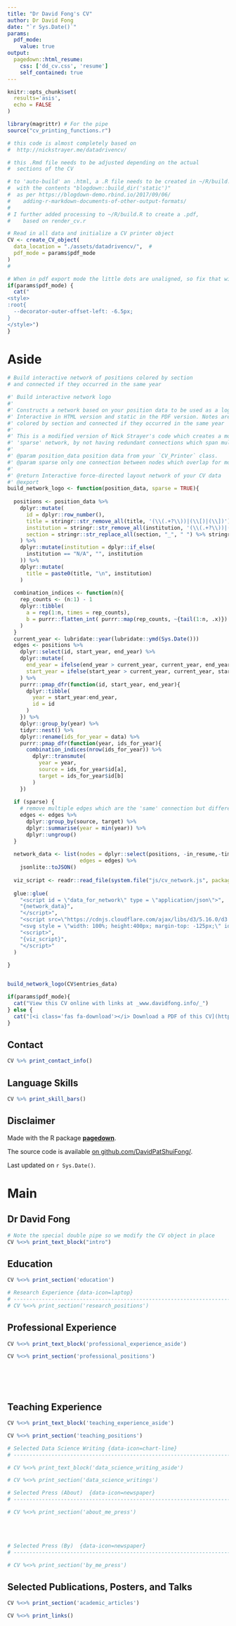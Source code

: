 ```yaml
---
title: "Dr David Fong's CV"
author: Dr David Fong
date: "`r Sys.Date()`"
params:
  pdf_mode:
    value: true
output:
  pagedown::html_resume:
    css: ['dd_cv.css', 'resume']
    self_contained: true
---
```


```r
knitr::opts_chunk$set(
  results='asis', 
  echo = FALSE
)

library(magrittr) # For the pipe
source("cv_printing_functions.r")

# this code is almost completely based on
#  http://nickstrayer.me/datadrivencv/

# this .Rmd file needs to be adjusted depending on the actual
#  sections of the CV

# to 'auto-build' an .html, a .R file needs to be created in ~/R/build.R
#  with the contents "blogdown::build_dir('static')"
#  as per https://blogdown-demo.rbind.io/2017/09/06/
#    adding-r-markdown-documents-of-other-output-formats/
#
# I further added processing to ~/R/build.R to create a .pdf,
#    based on render_cv.r

# Read in all data and initialize a CV printer object
CV <- create_CV_object(
  data_location = "./assets/datadrivencv/",  #
  pdf_mode = params$pdf_mode
)
#

```


```r
# When in pdf export mode the little dots are unaligned, so fix that with some conditional CSS.
if(params$pdf_mode) {
  cat("
<style>
:root{
  --decorator-outer-offset-left: -6.5px;
}
</style>")
}
```

Aside
================================================================================


```r
# Build interactive network of positions colored by section
# and connected if they occurred in the same year

#' Build interactive network logo
#'
#' Constructs a network based on your position data to be used as a logo.
#' Interactive in HTML version and static in the PDF version. Notes are entries,
#' colored by section and connected if they occurred in the same year
#'
#' This is a modified version of Nick Strayer's code which creates a more
#' 'sparse' network, by not having redundant connections which span multiple years
#' 
#' @param position_data position data from your `CV_Printer` class.
#' @param sparse only one connection between nodes which overlap for more than one year
#'
#' @return Interactive force-directed layout network of your CV data
#' @export
build_network_logo <- function(position_data, sparse = TRUE){
  
  positions <- position_data %>%
    dplyr::mutate(
      id = dplyr::row_number(),
      title = stringr::str_remove_all(title, '(\\(.+?\\))|(\\[)|(\\])'),
      institution = stringr::str_remove_all(institution, '(\\(.+?\\))|(\\[)|(\\])'),
      section = stringr::str_replace_all(section, "_", " ") %>% stringr::str_to_title()
    ) %>%
    dplyr::mutate(institution = dplyr::if_else(
      institution == "N/A", "", institution
    )) %>%
    dplyr::mutate(
      title = paste0(title, "\n", institution)
    )
  
  combination_indices <- function(n){
    rep_counts <- (n:1) - 1
    dplyr::tibble(
      a = rep(1:n, times = rep_counts),
      b = purrr::flatten_int( purrr::map(rep_counts, ~{tail(1:n, .x)}) )
    )
  }
  current_year <- lubridate::year(lubridate::ymd(Sys.Date()))
  edges <- positions %>%
    dplyr::select(id, start_year, end_year) %>%
    dplyr::mutate(
      end_year = ifelse(end_year > current_year, current_year, end_year),
      start_year = ifelse(start_year > current_year, current_year, start_year)
    ) %>%
    purrr::pmap_dfr(function(id, start_year, end_year){
      dplyr::tibble(
        year = start_year:end_year,
        id = id
      )
    }) %>%
    dplyr::group_by(year) %>%
    tidyr::nest() %>%
    dplyr::rename(ids_for_year = data) %>%
    purrr::pmap_dfr(function(year, ids_for_year){
      combination_indices(nrow(ids_for_year)) %>%
        dplyr::transmute(
          year = year,
          source = ids_for_year$id[a],
          target = ids_for_year$id[b]
        )
    })
  
  if (sparse) {
    # remove multiple edges which are the 'same' connection but different years
    edges <- edges %>%
      dplyr::group_by(source, target) %>%
      dplyr::summarise(year = min(year)) %>%
      dplyr::ungroup()
  }
  
  network_data <- list(nodes = dplyr::select(positions, -in_resume,-timeline),
                       edges = edges) %>%
    jsonlite::toJSON()
  
  viz_script <- readr::read_file(system.file("js/cv_network.js", package = "datadrivencv"))
  
  glue::glue(
    "<script id = \"data_for_network\" type = \"application/json\">",
    "{network_data}",
    "</script>",
    "<script src=\"https://cdnjs.cloudflare.com/ajax/libs/d3/5.16.0/d3.min.js\"></script>",
    "<svg style = \"width: 100%; height:400px; margin-top: -125px;\" id = \"cv_network_viz\"></svg>",
    "<script>",
    "{viz_script}",
    "</script>"
  )
  
}


build_network_logo(CV$entries_data)
```


```r
if(params$pdf_mode){
  cat("View this CV online with links at _www.davidfong.info/_")
} else {
  cat("[<i class='fas fa-download'></i> Download a PDF of this CV](https://davidfong.netlify.app/CV/cv.pdf)")
}
```

Contact {#contact}
--------------------------------------------------------------------------------

```r
CV %>% print_contact_info()
```



Language Skills {#skills}
--------------------------------------------------------------------------------

```r
CV %>% print_skill_bars()
```



Disclaimer {#disclaimer}
--------------------------------------------------------------------------------

Made with the R package [**pagedown**](https://github.com/rstudio/pagedown). 

The source code is available [on github.com/DavidPatShuiFong/](https://github.com/DavidPatShuiFong/vkelimHomepage/).

Last updated on `r Sys.Date()`.



Main
================================================================================

Dr David Fong {#title}
--------------------------------------------------------------------------------

```r
# Note the special double pipe so we modify the CV object in place
CV %<>% print_text_block("intro") 
```



Education {data-icon=graduation-cap data-concise=true}
--------------------------------------------------------------------------------

```r
CV %<>% print_section('education')
```

```r
# Research Experience {data-icon=laptop}
# -------------------------------------------------------------------------------- 
# CV %<>% print_section('research_positions')
```

Professional Experience {data-icon=suitcase}
--------------------------------------------------------------------------------

::: aside
```r
CV %<>% print_text_block('professional_experience_aside')
```
:::

```r
CV %<>% print_section('professional_positions')
```

<!-- These breaks just force a new page so section doesnt get cut off -->
<br>
<br>
<br>

Teaching Experience {data-icon=chalkboard-teacher}
--------------------------------------------------------------------------------

::: aside
```r
CV %<>% print_text_block('teaching_experience_aside')
```
:::

```r
CV %<>% print_section('teaching_positions')
```



::: aside
```r

# Selected Data Science Writing {data-icon=chart-line}
# --------------------------------------------------------------------------------

# CV %<>% print_text_block('data_science_writing_aside')
```
:::

```r
# CV %<>% print_section('data_science_writings')
```




```r
# Selected Press (About)  {data-icon=newspaper}
# --------------------------------------------------------------------------------

# CV %<>% print_section('about_me_press')
```


<br>
<br>


```r
# Selected Press (By)  {data-icon=newspaper}
# --------------------------------------------------------------------------------

# CV %<>% print_section('by_me_press')
```



Selected Publications, Posters, and Talks {data-icon=book}
--------------------------------------------------------------------------------

```r
CV %<>% print_section('academic_articles')
```



```r
CV %<>% print_links()
```

